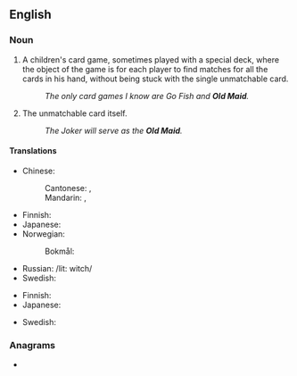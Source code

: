 {{also|old maid}}
==English==

===Noun===
{{en-noun|head=[[old|Old]] [[maid|Maid]]|~}}

# {{lb|en|uncountable}} A children's card game, sometimes played with a special deck, where the object of the game is for each player to find matches for all the cards in his hand, without being stuck with the single unmatchable card.
#: ''The only card games I know are Go Fish and '''Old Maid'''.''
# {{lb|en|countable}} The unmatchable card itself.
#: ''The Joker will serve as the '''Old Maid'''.''

====Translations====
{{trans-top|card game}}
* Chinese:
*: Cantonese: {{t|yue|潛烏龜}}, {{t|yue|潜乌龟|tr=cim4 wu1 gwai1}}
*: Mandarin: {{t|cmn|潛烏龜}}, {{t|cmn|潜乌龟|tr=qiánwūguī}}
* Finnish: {{t+|fi|Pekka}}
* Japanese: {{t|ja|ババ抜き|tr=babanuki|sc=Jpan}}
* Norwegian:
*: Bokmål: {{t+|nb|svarteper|m}}
{{trans-mid}}
* Russian: {{t+|ru|ве́дьма|f}} /lit: witch/
* Swedish: {{t|sv|Svarte Petter}}
{{trans-bottom}}

{{trans-top|card}}
* Finnish: {{t+|fi|Pekka}}
* Japanese: {{t|ja|ババ|tr=baba|sc=Jpan}}
{{trans-mid}}
* Swedish: {{t|sv|Svarte Petter}}
{{trans-bottom}}

===Anagrams===
* {{anagrams|en|a=addilmo|miladdo}}